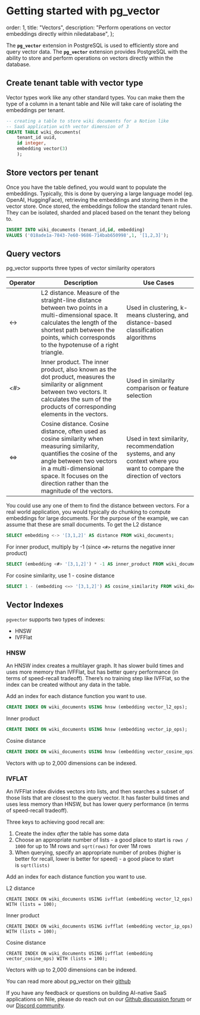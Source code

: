 # Getting started with pg_vector

  order: 1,
  title: "Vectors",
  description: "Perform operations on vector embeddings directly within niledatabase",
};

The **`pg_vector`** extension in PostgreSQL is used to efficiently store and query vector data. The **`pg_vector`** extension provides PostgreSQL with the ability to store and perform operations on vectors directly within the database.

## Create tenant table with vector type

Vector types work like any other standard types. You can make them the type of a column in a tenant table and Nile will take care of isolating the embeddings per tenant.

```sql
-- creating a table to store wiki documents for a Notion like
-- SaaS application with vector dimension of 3
CREATE TABLE wiki_documents(
    tenant_id uuid,
    id integer,
    embedding vector(3)
    );
```

## Store vectors per tenant

Once you have the table defined, you would want to populate the embeddings. Typically, this is done by querying a large language model (eg. OpenAI, HuggingFace), retrieving the embeddings and storing them in the vector store. Once stored, the embeddings follow the standard tenant rules. They can be isolated, sharded and placed based on the tenant they belong to.

```sql
INSERT INTO wiki_documents (tenant_id,id, embedding)
VALUES ('018ade1a-7843-7e60-9686-714bab650998',1, '[1,2,3]');
```

## Query vectors

pg_vector supports three types of vector similarity operators

<table>
  <thead>
    <tr>
      <th>Operator</th>
      <th>Description</th>
      <th>Use Cases</th>
    </tr>
  </thead>
  <tbody>
    <tr>
      <td>&lt;-&gt;</td>
      <td>
        L2 distance. Measure of the straight-line distance between two points in
        a multi-dimensional space. It calculates the length of the shortest path
        between the points, which corresponds to the hypotenuse of a right
        triangle.
      </td>
      <td>
        Used in clustering, k-means clustering, and distance-based
        classification algorithms
      </td>
    </tr>
    <tr>
      <td>&lt;#&gt;</td>
      <td>
        Inner product. The inner product, also known as the dot product,
        measures the similarity or alignment between two vectors. It calculates
        the sum of the products of corresponding elements in the vectors.
      </td>
      <td>Used in similarity comparison or feature selection</td>
    </tr>
    <tr>
      <td>&lt;=&gt;</td>
      <td>
        Cosine distance. Cosine distance, often used as cosine similarity when
        measuring similarity, quantifies the cosine of the angle between two
        vectors in a multi-dimensional space. It focuses on the direction rather
        than the magnitude of the vectors.
      </td>
      <td>
        Used in text similarity, recommendation systems, and any context where
        you want to compare the direction of vectors
      </td>
    </tr>
  </tbody>
</table>

You could use any one of them to find the distance between vectors.
For a real world application, you would typically do chunking to compute embeddings for large documents. For the purpose of the example, we can assume that these are small documents.
To get the L2 distance

```sql
SELECT embedding <-> '[3,1,2]' AS distance FROM wiki_documents;
```

For inner product, multiply by -1 (since `<#>` returns the negative inner product)

```sql
SELECT (embedding <#> '[3,1,2]') * -1 AS inner_product FROM wiki_documents;
```

For cosine similarity, use 1 - cosine distance

```sql
SELECT 1 - (embedding <=> '[3,1,2]') AS cosine_similarity FROM wiki_documents;
```

## Vector Indexes

`pgvector` supports two types of indexes:

- HNSW
- IVFFlat

### HNSW

An HNSW index creates a multilayer graph. It has slower build times and uses more memory than IVFFlat, but has better query performance (in terms of speed-recall tradeoff). There’s no training step like IVFFlat, so the index can be created without any data in the table.

Add an index for each distance function you want to use.

```sql
CREATE INDEX ON wiki_documents USING hnsw (embedding vector_l2_ops);
```

Inner product

```sql
CREATE INDEX ON wiki_documents USING hnsw (embedding vector_ip_ops);
```

Cosine distance

```sql
CREATE INDEX ON wiki_documents USING hnsw (embedding vector_cosine_ops);
```

Vectors with up to 2,000 dimensions can be indexed.

### IVFLAT

An IVFFlat index divides vectors into lists, and then searches a subset of those lists that are closest to the query vector. It has faster build times and uses less memory than HNSW, but has lower query performance (in terms of speed-recall tradeoff).

Three keys to achieving good recall are:

1. Create the index *after* the table has some data
2. Choose an appropriate number of lists - a good place to start is `rows / 1000` for up to 1M rows and `sqrt(rows)` for over 1M rows
3. When querying, specify an appropriate number of probes (higher is better for recall, lower is better for speed) - a good place to start is `sqrt(lists)`

Add an index for each distance function you want to use.

L2 distance

```
CREATE INDEX ON wiki_documents USING ivfflat (embedding vector_l2_ops) WITH (lists = 100);
```

Inner product

```
CREATE INDEX ON wiki_documents USING ivfflat (embedding vector_ip_ops) WITH (lists = 100);
```

Cosine distance

```
CREATE INDEX ON wiki_documents USING ivfflat (embedding vector_cosine_ops) WITH (lists = 100);
```

Vectors with up to 2,000 dimensions can be indexed.

You can read more about pg_vector on their [github](https://github.com/pgvector/pgvector/blob/master/README.md)

If you have any feedback or questions on building AI-native SaaS applications on Nile, please do reach out on our [Github discussion forum](https://github.com/orgs/niledatabase/discussions) or our [Discord community](https://discord.gg/8UuBB84tTy).
